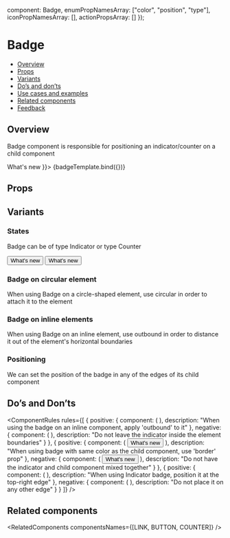 
  component: Badge,
  enumPropNamesArray: ["color", "position", "type"],
  iconPropNamesArray: [],
  actionPropsArray: []
});

<Meta title="Feedback/Badge" component={Badge} argTypes={metaSettings.argTypes} decorators={metaSettings.decorators} />

<!--- Component template -->


<!--- Component documentation -->

# Badge

- [Overview](#overview)
- [Props](#props)
- [Variants](#variants)
- [Do’s and don’ts](#dos-and-donts)
- [Use cases and examples](#use-cases-and-examples)
- [Related components](#related-components)
- [Feedback](#feedback)

## Overview

Badge component is responsible for positioning an indicator/counter on a child component

<Canvas>
  <Story name="Overview" args={{ children: <Button leftIcon={WhatsNew}>What's new</Button> }}>
    {badgeTemplate.bind({})}
  </Story>
</Canvas>

## Props

<ArgsTable story="Overview" />

## Variants

### States

Badge can be of type Indicator or type Counter

<Canvas>
  <Story name="States">
    <Flex gap={Flex.gaps.LARGE} style={{ flex: 1 }} justify={Flex.justify.START} align={Flex.align.START}>
      <StoryDescription description="Indicator" vertical align={Flex.align.START}>
        <Badge>
          <Button leftIcon={WhatsNew}>What's new</Button>
        </Badge>
      </StoryDescription>
      <StoryDescription description="Counter" vertical align={Flex.align.START}>
        <Badge type={Badge.types.COUNTER} badgeProps={{ count: 100, maxDigits: 2 }}>
          <Button leftIcon={WhatsNew}>What's new</Button>
        </Badge>
      </StoryDescription>
    </Flex>
  </Story>
</Canvas>

### Badge on circular element

When using Badge on a circle-shaped element, use circular in order to attach it to the element

<Canvas>
  <Story name="Circular">
    <Badge circular>
      <Avatar size={Avatar.sizes.LARGE} src={person} type={Avatar.types.IMG} />
    </Badge>
  </Story>
</Canvas>

### Badge on inline elements

When using Badge on an inline element, use outbound in order to distance it out of the element's horizontal boundaries

<Canvas>
  <Story name="Outbound">
    <Flex direction={Flex.directions.COLUMN} gap={Flex.gaps.MEDIUM} align={Flex.align.START}>
      <Badge outbound>
        <Link text="Read more" />
      </Badge>
      <Badge outbound>
        <Link text="What's new" iconPosition={Link.iconPositions.START} icon={WhatsNew} />
      </Badge>
      <Badge outbound>
        <Link text="Learn more" iconPosition={Link.iconPositions.END} icon={ExternalPage} />
      </Badge>
    </Flex>
  </Story>
</Canvas>

### Positioning

We can set the position of the badge in any of the edges of its child component

<Canvas>
  <Story name="Positioning">
    <Flex direction={Flex.directions.COLUMN} gap={Flex.gaps.LARGE}>
      <Flex gap={Flex.gaps.LARGE}>
        <Badge circular type={Badge.types.COUNTER} position={Badge.positions.TOP_START}>
          <Avatar size={Avatar.sizes.LARGE} src={person} type={Avatar.types.IMG} />
        </Badge>
        <Badge circular type={Badge.types.COUNTER} position={Badge.positions.TOP_END}>
          <Avatar size={Avatar.sizes.LARGE} src={person} type={Avatar.types.IMG} />
        </Badge>
      </Flex>
      <Flex gap={Flex.gaps.LARGE}>
        <Badge circular type={Badge.types.COUNTER} position={Badge.positions.BOTTOM_START}>
          <Avatar size={Avatar.sizes.LARGE} src={person} type={Avatar.types.IMG} />
        </Badge>
        <Badge circular type={Badge.types.COUNTER} position={Badge.positions.BOTTOM_END}>
          <Avatar size={Avatar.sizes.LARGE} src={person} type={Avatar.types.IMG} />
        </Badge>
      </Flex>
    </Flex>
  </Story>
</Canvas>

## Do’s and Don’ts

<ComponentRules
  rules={[
    {
      positive: {
        component: (
          <Badge outbound>
            <Link text="Read more" />
          </Badge>
        ),
        description: "When using the badge on an inline component, apply 'outbound' to it"
      },
      negative: {
        component: (
          <Badge>
            <Link text="Read more" />
          </Badge>
        ),
        description: "Do not leave the indicator inside the element boundaries"
      }
    },
    {
      positive: {
        component: (
          <Badge color={Badge.colors.PRIMARY} border>
            <Button leftIcon={WhatsNew}>What's new</Button>
          </Badge>
        ),
        description: "When using badge with same color as the child component, use 'border' prop"
      },
      negative: {
        component: (
          <Badge color={Badge.colors.PRIMARY}>
            <Button leftIcon={WhatsNew}>What's new</Button>
          </Badge>
        ),
        description: "Do not have the indicator and child component mixed together"
      }
    },
    {
      positive: {
        component: (
          <Badge circular>
            <Avatar size={Avatar.sizes.MEDIUM} src={person} type={Avatar.types.IMG} />
          </Badge>
        ),
        description: "When using Indicator badge, position it at the top-right edge"
      },
      negative: {
        component: (
          <Badge circular position={Badge.positions.TOP_START}>
            <Avatar size={Avatar.sizes.MEDIUM} src={person} type={Avatar.types.IMG} />
          </Badge>
        ),
        description: "Do not place it on any other edge"
      }
    }
  ]}
/>

## Related components

<RelatedComponents componentsNames={[LINK, BUTTON, COUNTER]} />
